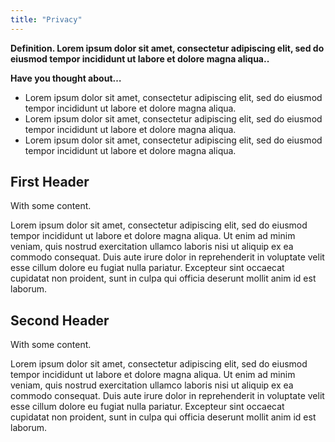 ```yaml
---
title: "Privacy"
---
```


**Definition. Lorem ipsum dolor sit amet, consectetur adipiscing elit, sed do eiusmod tempor incididunt ut labore et dolore magna aliqua..**

<div class = "consideration">
**Have you thought about...**

* Lorem ipsum dolor sit amet, consectetur adipiscing elit, sed do eiusmod tempor incididunt ut labore et dolore magna aliqua.
* Lorem ipsum dolor sit amet, consectetur adipiscing elit, sed do eiusmod tempor incididunt ut labore et dolore magna aliqua.
* Lorem ipsum dolor sit amet, consectetur adipiscing elit, sed do eiusmod tempor incididunt ut labore et dolore magna aliqua.
</div>

## First Header

With some content.

Lorem ipsum dolor sit amet, consectetur adipiscing elit, sed do eiusmod tempor incididunt ut labore et dolore magna aliqua. Ut enim ad minim veniam, quis nostrud exercitation ullamco laboris nisi ut aliquip ex ea commodo consequat. Duis aute irure dolor in reprehenderit in voluptate velit esse cillum dolore eu fugiat nulla pariatur. Excepteur sint occaecat cupidatat non proident, sunt in culpa qui officia deserunt mollit anim id est laborum.

## Second Header

With some content.

Lorem ipsum dolor sit amet, consectetur adipiscing elit, sed do eiusmod tempor incididunt ut labore et dolore magna aliqua. Ut enim ad minim veniam, quis nostrud exercitation ullamco laboris nisi ut aliquip ex ea commodo consequat. Duis aute irure dolor in reprehenderit in voluptate velit esse cillum dolore eu fugiat nulla pariatur. Excepteur sint occaecat cupidatat non proident, sunt in culpa qui officia deserunt mollit anim id est laborum.